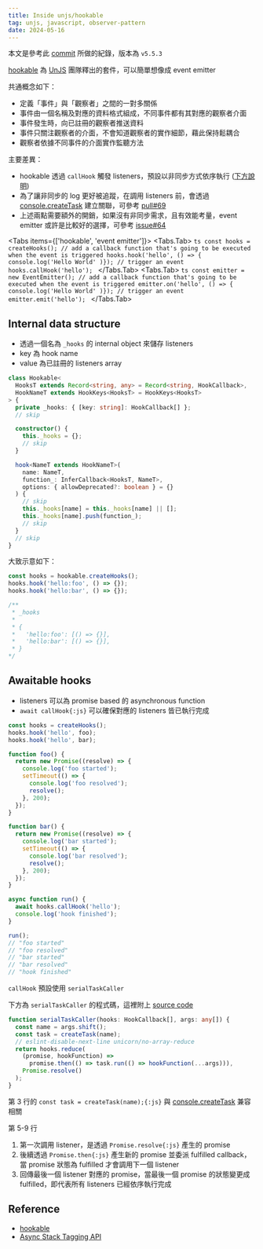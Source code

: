 ```yaml
---
title: Inside unjs/hookable
tag: unjs, javascript, observer-pattern
date: 2024-05-16
---
```



本文是參考此 [commit](https://github.com/unjs/hookable/tree/ddc01ba16b9d66da16f40e995cc2e63970386727) 所做的紀錄，版本為 `v5.5.3`

[hookable](https://github.com/unjs/hookable) 為 [UnJS](https://github.com/unjs) 團隊釋出的套件，可以簡單想像成 event emitter

共通概念如下：

- 定義「事件」與「觀察者」之間的一對多關係
- 事件由一個名稱及對應的資料格式組成，不同事件都有其對應的觀察者介面
- 事件發生時，向已註冊的觀察者推送資料
- 事件只關注觀察者的介面，不會知道觀察者的實作細節，藉此保持鬆耦合
- 觀察者依據不同事件的介面實作監聽方法

主要差異：

- hookable 透過 `callHook` 觸發 listeners，預設以非同步方式依序執行 ([下方說明](#awaitable-hooks))
- 為了讓非同步的 log 更好被追蹤，在調用 listeners 前，會透過 [console.createTask](https://developer.chrome.com/docs/devtools/console/api#createtask) 建立關聯，可參考 [pull#69](https://github.com/unjs/hookable/pull/69)
- 上述兩點需要額外的開銷，如果沒有非同步需求，且有效能考量，event emitter 或許是比較好的選擇，可參考 [issue#64](https://github.com/unjs/hookable/issues/64#issuecomment-1430076522)

<Tabs items={['hookable', 'event emitter']}>
  <Tabs.Tab>
    ```ts
    const hooks = createHooks();
    // add a callback function that's going to be executed when the event is triggered
    hooks.hook('hello', () => { console.log('Hello World' )});
    // trigger an event
    hooks.callHook('hello');
    ```
  </Tabs.Tab>
  <Tabs.Tab>
    ```ts
    const emitter = new EventEmitter();
    // add a callback function that's going to be executed when the event is triggered
    emitter.on('hello', () => { console.log('Hello World' )});
    // trigger an event
    emitter.emit('hello');
    ```
  </Tabs.Tab>
</Tabs>

## Internal data structure

- 透過一個名為 `_hooks` 的 internal object 來儲存 listeners
- key 為 hook name
- value 為已註冊的 listeners array

```ts
class Hookable<
  HooksT extends Record<string, any> = Record<string, HookCallback>,
  HookNameT extends HookKeys<HooksT> = HookKeys<HooksT>
> {
  private _hooks: { [key: string]: HookCallback[] };
  // skip

  constructor() {
    this._hooks = {};
    // skip
  }

  hook<NameT extends HookNameT>(
    name: NameT,
    function_: InferCallback<HooksT, NameT>,
    options: { allowDeprecated?: boolean } = {}
  ) {
    // skip
    this._hooks[name] = this._hooks[name] || [];
    this._hooks[name].push(function_);
    // skip
  }
  // skip
}
```

大致示意如下：

```ts
const hooks = hookable.createHooks();
hooks.hook('hello:foo', () => {});
hooks.hook('hello:bar', () => {});

/**
 * _hooks
 *
 * {
 *   'hello:foo': [() => {}],
 *   'hello:bar': [() => {}],
 * }
*/

```

## Awaitable hooks

- listeners 可以為 promise based 的 asynchronous function
- `await callHook{:js}` 可以確保對應的 listeners 皆已執行完成

```ts
const hooks = createHooks();
hooks.hook('hello', foo);
hooks.hook('hello', bar);

function foo() {
  return new Promise((resolve) => {
    console.log('foo started');
    setTimeout(() => {
      console.log('foo resolved');
      resolve();
    }, 200);
  });
}

function bar() {
  return new Promise((resolve) => {
    console.log('bar started');
    setTimeout(() => {
      console.log('bar resolved');
      resolve();
    }, 200);
  });
}

async function run() {
  await hooks.callHook('hello');
  console.log('hook finished');
}

run();
// "foo started"
// "foo resolved"
// "bar started"
// "bar resolved"
// "hook finished"
```

`callHook` 預設使用 `serialTaskCaller`

下方為 `serialTaskCaller` 的程式碼，這裡附上 [source code](https://github.com/unjs/hookable/blob/ddc01ba16b9d66da16f40e995cc2e63970386727/src/utils.ts#L67-L76)

```ts showLineNumbers
function serialTaskCaller(hooks: HookCallback[], args: any[]) {
  const name = args.shift();
  const task = createTask(name);
  // eslint-disable-next-line unicorn/no-array-reduce
  return hooks.reduce(
    (promise, hookFunction) =>
      promise.then(() => task.run(() => hookFunction(...args))),
    Promise.resolve()
  );
}
```

第 3 行的 `const task = createTask(name);{:js}` 與 [console.createTask](https://developer.chrome.com/docs/devtools/console/api#createtask) 兼容相關

第 5-9 行

1. 第一次調用 listener，是透過 `Promise.resolve{:js}` 產生的 promise
1. 後續透過 `Promise.then{:js}` 產生新的 promise 並委派 fulfilled callback，當 promise 狀態為 fulfilled 才會調用下一個 listener
1. 回傳最後一個 listener 對應的 promise，當最後一個 promise 的狀態變更成 fulfilled，即代表所有 listeners 已經依序執行完成


## Reference

- [hookable](https://github.com/unjs/hookable)
- [Async Stack Tagging API](https://developer.chrome.com/blog/devtools-better-angular-debugging#the_async_stack_tagging_api)
